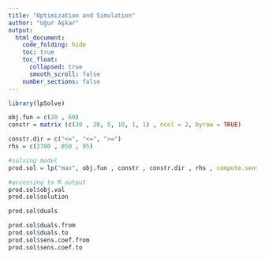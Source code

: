 ```yaml
---
title: "Optimization and Simulation"
author: "Uğur Aşkar"
output:
  html_document:
    code_folding: hide
    toc: true
    toc_float:
      collapsed: true
      smooth_scroll: false
    number_sections: false
---
```


```r
library(lpSolve)
```

```r
obj.fun = c(20 , 60)
constr = matrix (c(30 , 20, 5, 10, 1, 1) , ncol = 2, byrow = TRUE)

constr.dir = c("<=", "<=", ">=")
rhs = c(2700 , 850 , 95)

#solving model
prod.sol = lp("max", obj.fun , constr , constr.dir , rhs , compute.sens = TRUE )

#accessing to R output
prod.sol$obj.val 
prod.sol$solution

prod.sol$duals

prod.sol$duals.from
prod.sol$duals.to
prod.sol$sens.coef.from
prod.sol$sens.coef.to
```